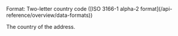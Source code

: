 <ParamField body="Country" type="string">     
Format: Two-letter country code ([ISO 3166-1 alpha-2 format](/api-reference/overview/data-formats))

The country of the address. 
</ParamField>